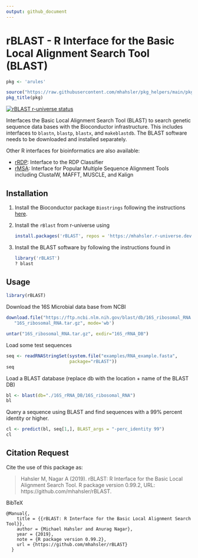 ```yaml
---
output: github_document
---
```


# rBLAST - R Interface for the Basic Local Alignment Search Tool (BLAST)

```r
pkg <- 'arules'

source("https://raw.githubusercontent.com/mhahsler/pkg_helpers/main/pkg_helpers.R")
pkg_title(pkg)
```


[![rBLAST r-universe
status](https://mhahsler.r-universe.dev/badges/rBLAST)](https://mhahsler.r-universe.dev/ui#package:rBLAST)

Interfaces the Basic Local Alignment Search Tool (BLAST) to search genetic sequence data bases with the Bioconductor infrastructure. This includes
interfaces to `blastn`, `blastp`, `blastx`, and `makeblastdb`.
The BLAST software needs to be downloaded and installed separately.

Other R interfaces for bioinformatics are also available:

* [rRDP](https://mhahsler.r-universe.dev/ui#package:rRDP): Interface to the RDP Classifier 
* [rMSA](https://mhahsler.r-universe.dev/ui#package:rMSA): Interface for Popular Multiple 
    Sequence Alignment Tools including ClustalW, MAFFT, MUSCLE, and Kalign


## Installation

1. Install the Bioconductor package `Biostrings` following the instructions [here](https://bioconductor.org/packages/release/bioc/html/Biostrings.html).
2. Install the `rBlast` from r-universe using 
   ```r
   install.packages('rBLAST', repos = 'https://mhahsler.r-universe.dev')
   ```
3. Install the BLAST software by following the instructions found in 
   ```r
   library('rBLAST')
   ? blast
   ```

## Usage

```r
library(rBLAST)
```

Download the 16S Microbial data base from NCBI

```r
download.file("https://ftp.ncbi.nlm.nih.gov/blast/db/16S_ribosomal_RNA.tar.gz",
   "16S_ribosomal_RNA.tar.gz", mode='wb')

untar("16S_ribosomal_RNA.tar.gz", exdir="16S_rRNA_DB")
```

Load some test sequences

```r
seq <- readRNAStringSet(system.file("examples/RNA_example.fasta",
                        package="rBLAST"))
seq
```

Load a BLAST database (replace db with the location + name of the BLAST DB)

```r
bl <- blast(db="./16S_rRNA_DB/16S_ribosomal_RNA")
bl
```

Query a sequence using BLAST and find sequences with a 99% percent identity or higher.

```r
cl <- predict(bl, seq[1,], BLAST_args = "-perc_identity 99")
cl
```

## Citation Request

Cite the use of this package as:

> Hahsler M, Nagar A (2019). rBLAST: R Interface for the Basic Local Alignment Search Tool. 
> R package version 0.99.2, URL: https://github.com/mhahsler/rBLAST.

BibTeX
```  
@Manual{,
    title = {{rBLAST: R Interface for the Basic Local Alignment Search Tool}},
    author = {Michael Hahsler and Anurag Nagar},
    year = {2019},
    note = {R package version 0.99.2},
    url = {https://github.com/mhahsler/rBLAST}
  }
```
